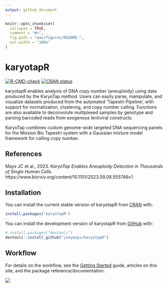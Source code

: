 ```yaml
---
output: github_document
---
```


<!-- README.md is generated from README.Rmd. Please edit that file -->

```r
knitr::opts_chunk$set(
  collapse = TRUE,
  comment = "#>",
  fig.path = "man/figures/README-",
  out.width = "100%"
)
```

# karyotapR

<!-- badges: start -->
[![R-CMD-check](https://github.com/joeymays/karyotapR/actions/workflows/R-CMD-check.yaml/badge.svg)](https://github.com/joeymays/karyotapR/actions/workflows/R-CMD-check.yaml)
[![CRAN status](https://www.r-pkg.org/badges/version/karyotapR)](https://CRAN.R-project.org/package=karyotapR)
<!-- badges: end -->

karyotapR enables analysis of DNA copy number (aneuploidy) using data produced by the KaryoTap method. Users can easily parse, manipulate, and visualize datasets produced from the automated 'Tapestri Pipeline', with support for normalization, clustering, and copy number calling. Functions are also available to deconvolute multiplexed samples by genotype and parsing barcoded reads from exogenous lentiviral constructs.

KaryoTap combines custom genome-wide targeted DNA sequencing panels for the Mission Bio Tapestri system with a Gaussian mixture model framework for calling copy number.

## References

Mays JC et al., 2023. _KaryoTap Enables Aneuploidy Detection in Thousands of Single Human Cells._ https://www.biorxiv.org/content/10.1101/2023.09.08.555746v1. 

## Installation

You can install the current stable version of karyotapR from
[CRAN](https://cran.r-project.org/package=karyotapR) with:

```r
install.packages('karyotapR')
```

You can install the development version of karyotapR from [GitHub](https://github.com/joeymays/karyotapR) with:

``` r
# install.packages("devtools")
devtools::install_github("joeymays/karyotapR")
```

## Workflow

For details on the workflow, see the [Getting Started](https://joeymays.xyz/karyotapR/articles/karyotapR.html) guide, articles on this site, and the package reference/documentation.

![](vignettes/articles/workflow.png)

